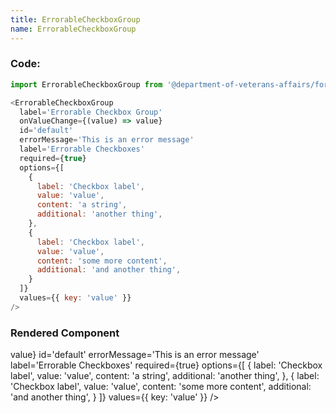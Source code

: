 ```yaml
---
title: ErrorableCheckboxGroup
name: ErrorableCheckboxGroup
---
```



### Code:
```javascript
import ErrorableCheckboxGroup from '@department-of-veterans-affairs/formation-react/ErrorableCheckboxGroup'

<ErrorableCheckboxGroup
  label='Errorable Checkbox Group'
  onValueChange={(value) => value}
  id='default'
  errorMessage='This is an error message'
  label='Errorable Checkboxes'
  required={true}
  options={[
    {
      label: 'Checkbox label',
      value: 'value',
      content: 'a string',
      additional: 'another thing',
    },
    {
      label: 'Checkbox label',
      value: 'value',
      content: 'some more content',
      additional: 'and another thing',
    }
  ]}
  values={{ key: 'value' }}
/>
```

### Rendered Component
<div className="site-c-reactcomp__rendered">
  <ErrorableCheckboxGroup
    label='Errorable Checkbox Group'
    onValueChange={(value) => value}
    id='default'
    errorMessage='This is an error message'
    label='Errorable Checkboxes'
    required={true}
    options={[
      {
        label: 'Checkbox label',
        value: 'value',
        content: 'a string',
        additional: 'another thing',
      },
      {
        label: 'Checkbox label',
        value: 'value',
        content: 'some more content',
        additional: 'and another thing',
      }
    ]}
    values={{ key: 'value' }}
  />
</div>
